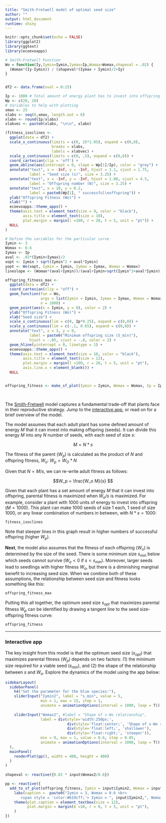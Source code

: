```yaml
---
title: "Smith-Fretwell model of optimal seed size"
author: ""
output: html_document
runtime: shiny
---
```



```r
knitr::opts_chunk$set(echo = FALSE)
library(ggplot2)
library(ggtext)
library(ecoevoapps)
```


```r
# Smith-Fretwell Function
Wo = function(Iy,Iymin=Iymin,Iymax=Ip,Womax=Womax,shapeval = .02) {
  (Womax*(Iy-Iymin)) / (shapeval*(Iymax + Iymin)/2+Iy)
}


df2 <- data.frame(xval = 0:25)

Ip <- 1000 # Total amount of energy plant has to invest into offspring
Wp <- c(20, 20)
# Variables to help with plotting
xmax <- 25
xlabs <- seq(0,xmax, length.out = 6)
xlabn <- round(Ip/xlabs)
xlabvec <- paste0(xlabs, "\n\n", xlabn)

(fitness_isoclines <- 
  ggplot(data = df2) +
  scale_x_continuous(limits = c(0, 25*1.05), expand = c(0,0), 
                     breaks = xlabs, 
                     labels = xlabvec) +
  scale_y_continuous(limits = c(0, .5), expand = c(0,0)) +
  coord_cartesian(clip = 'off') +
  geom_abline(aes(intercept = 0, slope = Wp[1]/Ip), color = "grey") + 
  annotate("text", x = -Inf, y = -Inf, hjust = 1.1, vjust = 1.75,
           label = "Seed size (s)", size = 3.25) +
  annotate("text", x = -Inf, y = -Inf, hjust = 1.08, vjust = 4.5,
           label = "Offspring number (N)", size = 3.25) +
  annotate("text", x = 18, y = 0.2, 
           label = paste0(Wp[1], " successful\noffspring")) + 
  ylab("Offspring Fitness (Wo)") +
  xlab("") + 
  ecoevoapps::theme_apps() + 
  theme(axis.text = element_text(size = 9, color = "black"),
        axis.title = element_text(size = 10),
        plot.margin = margin(l =100, r = 20, t = 5, unit = "pt")) +
  NULL
)

# Define the variables for the particular curve
Iymin <- 3
Womax <- 0.6
Iymax <- Ip
aval <- .02*(Iymin+Iymax)/2
xopt <- Iymin + sqrt(Iymin^2 + aval*Iymin)
yopt <- Wo(xopt, Iymin = Iymin, Iymax = Iymax, Womax = Womax)
lineslope <- (Womax*(aval+Iymin))/(aval+Iymin+sqrt(Iymin^2+aval*Iymin))^2 

offspring_fitness_max <- 
  ggplot(data = df2) +
  coord_cartesian(clip = "off") +
  geom_function(fun = Wo,
                args = list(Iymin = Iymin, Iymax = Iymax, Womax = Womax),
                n = 1000) +
  geom_point(aes(x = Iymin, y = 0), color = 2) +
  ylab("Offspring Fitness (Wo)") +
  xlab("Seed size") +
  scale_x_continuous(lim = c(0, Ip*0.25), expand = c(0,0)) +
  scale_y_continuous(lim = c(-.1, 0.65), expand = c(0,0)) + 
  annotate("text", x = 3, y = 0, 
           label = paste0("Minimum offspring size (S_min)"),
           hjust = -.05, vjust = -.8, color = 2) +
  geom_hline(yintercept = 0, linetype = 1) + 
  ecoevoapps::theme_apps() + 
  theme(axis.text = element_text(size = 10, color = "black"),
        axis.title = element_text(size = 12),
        plot.margin = margin(l =100, r = 20, t = 5, unit = "pt"),
        axis.line.x = element_blank()) +
  NULL


offspring_fitness <- make_sf_plot(Iymin = Iymin, Womax = Womax, Ip = Ip)

  
```


The [Smith-Fretwell](https://www.jstor.org/stable/2459681) model captures a fundamental trade-off that plants face in their reproductive strategy. Jump to the [interactive app](#interactive), or read on for a brief overview of the model.

The model assumes that each adult plant has some defined amount of energy $M$ that it can invest into making offspring (seeds). It can divide this energy $M$ into any $N$ number of seeds, with each seed of size $s$:

$$M = N*s$$

The fitness of the parent ($W_p$) is calculated as the product of $N$ and offspring fitness, $W_o$: $W_p = W_O*N$

Given that $N = M/s$, we can re-write adult fitness as follows:

$$W_p = \frac{W_o M}{s} $$

Given that each plant has a set amount of energy $M$ that it can invest into offspring, parental fitness is maximized when $W_o/s$ is maximized. For example, consider a plant with 1000 units of energy to invest into offspring ($M = 1000$). This plant can make 1000 seeds of size 1 each, 1 seed of size 1000, or any linear combination of numbers in between, with $N*s = 1000$:


```r
fitness_isoclines
```

Note that steeper lines in this graph result in higher numbers of successful offspring (higher $W_p$).


**Next**, the model also assumes that the fitness of each offspring ($W_o$) is determined by the size of the seed. There is some minimum size $s_{min}$ below which seeds cannot survive ($W_o < 0$ if $s < s_{min}$). Moreover, larger seeds lead to seedlings with higher fitness $W_o$, but there is a diminishing marginal benefit to increasing seed size. When we combine both of these assumptions, the relationship between seed size and fitness looks something like this:

```r
offspring_fitness_max
```

Putting this all together, the optimum seed size $s_{opt}$ that maximizes parental fitness $W_p$ can be identified by drawing a tangent line to the seed size-offspring fitness curve:

```r
offspring_fitness
```

--------------------------------

### Interactive app {#interactive}

The key insight from this model is that the optimum seed size ($s_{opt}$) that maximizes parental fitness ($W_p$) depends on two factors: (1) the minimum size required for a viable seed ($s_{min}$), and (2) the shape of the relationship between $s$ and $W_o$.  Explore the dynamics of the model using the app below:

```r

sidebarLayout(
  sidebarPanel(
    h4("Set the parameter for the blue species:"),
    sliderInput("Iymin2", label = "s_min", value = 5,
                min = 1, max = 15, step = 1, 
                animate = animationOptions(interval = 1000, loop = T)),
    
    sliderInput("Womax2", #label = "Shape of s-Wo relationship",
                label = div(style='width:250px;', 
                            div(style='float:center;', 'Shape of s-Wo relationship'), 
                            div(style='float:left;', 'shallower'), 
                            div(style='float:right;', 'steeper')), 
                min = 0, max = 1, value = 0.6, step = 0.05, 
                animate = animationOptions(interval = 1000, loop = T))
  ),
  mainPanel(
    renderPlot(pp(), width = 400, height = 400)
  )
)
  
shapeval <- reactive({0.02 * input$Womax2/0.6})

pp <- reactive({
  add_to_sf_plot(offspring_fitness, Iymin = input$Iymin2, Womax = input$Womax2, Ip = Ip, shapeval = 0.02 * input$Womax2/0.6) + 
    labs(caption =  paste0("Iymin = 3, Womax = 0.6 <br> 
       <span style = 'color:#619cff;'> Iymin = ", input$Iymin2,", Womax =  ", input$Womax2,"</span>")) +
    theme(plot.caption = element_textbox(size = 12),
          plot.margin = margin(b =10, r = 0, t = 5, unit = "pt"),
    )
})

```

